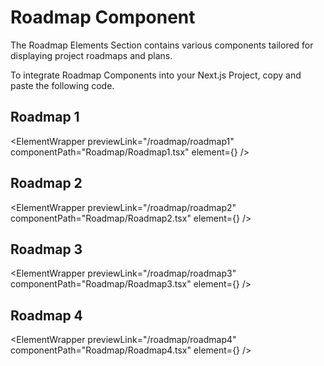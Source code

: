 
# Roadmap Component

The Roadmap Elements Section contains various components tailored for displaying project roadmaps and plans.

To integrate Roadmap Components into your Next.js Project, copy and paste the following code.

## Roadmap 1

<ElementWrapper
  previewLink="/roadmap/roadmap1"
  componentPath="Roadmap/Roadmap1.tsx"
  element={<Roadmap1 />}
/>

## Roadmap 2

<ElementWrapper
  previewLink="/roadmap/roadmap2"
  componentPath="Roadmap/Roadmap2.tsx"
  element={<Roadmap2 />}
/>
## Roadmap 3

<ElementWrapper
  previewLink="/roadmap/roadmap3"
  componentPath="Roadmap/Roadmap3.tsx"
  element={<Roadmap3 />}
/>

## Roadmap 4

<ElementWrapper
  previewLink="/roadmap/roadmap4"
  componentPath="Roadmap/Roadmap4.tsx"
  element={<Roadmap4 />}
/>
